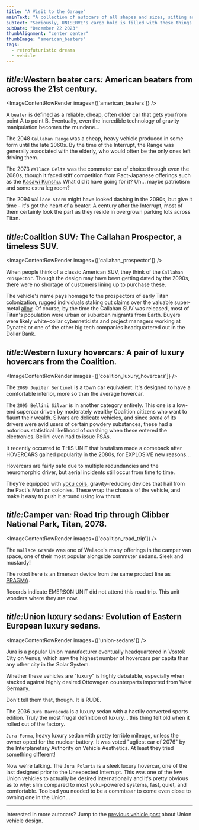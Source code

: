 ```yaml
---
title: "A Visit to the Garage"
mainText: "A collection of autocars of all shapes and sizes, sitting around in the Goldspire cargo hold."
subText: "Seriously, UNISERVE's cargo hold is filled with these things. They aren't really happy with it, given that they can't get any traction in zero g."
pubDate: "December 22 2023"
thumbAlignment: "center center"
thumbImage: "american_beaters"
tags:
  - retrofuturistic dreams
  - vehicle
---
```



## <span class="short"><i>title:</i>Western beater cars<i>:</i></span> American beaters from across the 21st century.

<ImageContentRowRender 
  images={['american_beaters']}
/>

A `beater` is defined as a reliable, cheap, often older car that gets you from point A to point B. Eventually, even the incredible technology of gravity manipulation becomes the mundane...

The 2048 `Callahan Range` was a cheap, heavy vehicle produced in some form until the late 2060s. By the time of the Interrupt, the Range was generally associated with the elderly, who would often be the only ones left driving them.

The 2073 `Wallace Delta` was the commuter car of choice through even the 2080s, though it faced stiff competition from Pact-Japanese offerings such as the [Kasawi Kunshu](/posts/kasawi-kunshu). What did it have going for it? Uh... maybe  patriotism and some extra leg room?

The 2094 `Wallace Storm` might have looked dashing in the 2090s, but give it time - it's got the heart of a beater. A century after the Interrupt, most of them certainly look the part as they reside in overgrown parking lots across Titan.

## <span class="short"><i>title:</i>Coalition SUV<i>:</i></span> The Callahan Prospector, a timeless SUV.

<ImageContentRowRender 
  images={['callahan_prospector']}
/>

When people think of a classic American SUV, they think of the `Callahan Prospector`. Though the design may have been getting dated by the 2090s, there were no shortage of customers lining up to purchase these.

The vehicle's name pays homage to the prospectors of early Titan colonization, rugged individuals staking out claims over the valuable super-metal [alloy](/posts/exotic-resources). Of course, by the time the Callahan SUV was released, most of Titan's population were urban or suburban migrants from Earth. Buyers were likely white-collar cyberneticists and project managers working at Dynatek or one of the other big tech companies headquartered out in the Dollar Bank.

## <span class="short"><i>title:</i>Western luxury hovercars<i>:</i></span> A pair of luxury hovercars from the Coalition.

<ImageContentRowRender 
  images={['coalition_luxury_hovercars']}
/>

The `2089 Jupiter Sentinel` is a town car equivalent. It's designed to have a comfortable interior, more so than the average hovercar.

The `2095 Bellini Silvar` is in another category entirely. This one is a low-end supercar driven by moderately wealthy Coalition citizens who want to flaunt their wealth. Silvars are delicate vehicles, and since *some* of its drivers were avid users of certain powdery substances, these had a notorious statistical likelihood of crashing when these entered the electronics. Bellini even had to issue PSAs.

<QuoteRow author={AuthorUniserve} >
It recently occurred to THIS UNIT that brutalism made a comeback after HOVERCARS gained popularity in the 2080s, for EXPLOSIVE new reasons...
</QuoteRow>

Hovercars are fairly safe due to multiple redundancies and the neuromorphic driver, but aerial incidents still occur from time to time.

They're equipped with [yoku coils](/posts/exotic-resources#liquid-nyxium-lantern), gravity-reducing devices that hail from the Pact's Martian colonies. These wrap the chassis of the vehicle, and make it easy to push it around using low thrust.

## <span class="short"><i>title:</i>Camper van<i>:</i></span> Road trip through Clibber National Park, Titan, 2078.

<ImageContentRowRender 
  images={['coalition_road_trip']}
/>

The `Wallace Grande` was one of Wallace's many offerings in the camper van space, one of their most popular alongside commuter sedans. Sleek and mustardy!

The robot here is an Emerson device from the same product line as [PRAGMA](/posts/eye-screens). 

<QuoteRow author={AuthorUniserve} >
Records indicate EMERSON UNIT did not attend this road trip. This unit wonders where they are now.
</QuoteRow>

## <span class="short"><i>title:</i>Union luxury sedans<i>:</i></span> Evolution of Eastern European luxury sedans.

<ImageContentRowRender 
  images={['union-sedans']}
/>

Jura is a popular Union manufacturer eventually headquartered in Vostok City on Venus, which saw the highest number of hovercars per capita than any other city in the Solar System.

Whether these vehicles are "luxury" is highly debatable, especially when stacked against highly desired Ottowagen counterparts imported from West Germany.

<QuoteRow author={AuthorUniserve} >
Don't tell them that, though. It is RUDE.
</QuoteRow>

The 2036 `Jura Barracuda` is a luxury sedan with a hastily converted sports edition. Truly the most frugal definition of luxury... this thing felt old when it rolled out of the factory.

`Jura Forma`, heavy luxury sedan with pretty terrible mileage, unless the owner opted for the nuclear battery. It was voted "ugliest car of 2076" by the Interplanetary Authority on Vehicle Aesthetics. At least they tried something different!

Now we're talking. The `Jura Polaris` is a sleek luxury hovercar, one of the last designed prior to the Unexpected Interrupt. This was one of the few Union vehicles to actually be desired internationally and it's pretty obvious as to why: slim compared to most yoku-powered systems, fast, quiet, and comfortable. Too bad you needed to be a commissar to come even close to owning one in the Union...

---

Interested in more autocars? Jump to the [previous vehicle post](/posts/union-vehicles) about Union vehicle design.